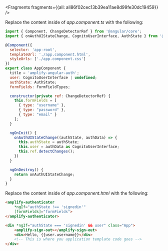 


<Fragments fragments={{all: all86f02cec13b39ea11ae8d99fe30dc19459}} />

Replace the content inside of *app.component.ts* with the following:
```js
import { Component, ChangeDetectorRef } from '@angular/core';
import { onAuthUIStateChange, CognitoUserInterface, AuthState } from '@aws-amplify/ui-components';

@Component({
  selector: 'app-root',
  templateUrl: './app.component.html',
  styleUrls: ['./app.component.css']
})
export class AppComponent {
  title = 'amplify-angular-auth';
  user: CognitoUserInterface | undefined;
  authState: AuthState;
  formFields: FormFieldTypes;

  constructor(private ref: ChangeDetectorRef) {
    this.formFields = [
      { type: "username" },
      { type: "password" },
      { type: "email" }
    ];
  }

  ngOnInit() {
    onAuthUIStateChange((authState, authData) => {
      this.authState = authState;
      this.user = authData as CognitoUserInterface;
      this.ref.detectChanges();
    })
  }

  ngOnDestroy() {
    return onAuthUIStateChange;
  }
}
```

Replace the content inside of *app.component.html* with the following:
```html
<amplify-authenticator 
    *ngIf="authState !== 'signedin'" 
    [formFields]="formFields">
</amplify-authenticator>

<div *ngIf="authState === 'signedin' && user" class="App">
    <amplify-sign-out></amplify-sign-out>
    <div>Hello, {{user.username}}</div>
    <!-- This is where you application template code goes -->  
</div>
```